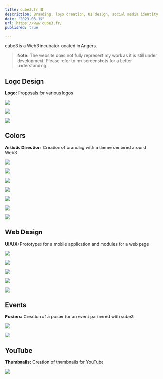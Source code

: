 ```yaml
---
title: cube3.fr 🟪
description: Branding, logo creation, UI design, social media identity
date: "2023-03-15"
url: https://www.cube3.fr/
published: true

---
```


cube3 is a Web3 incubator located in Angers.

> **Note:** The website does not fully represent my work as it is still under development. Please refer to my screenshots for a better understanding.

## Logo Design

**Logo:** Proposals for various logos

![](/cube3-logo-1.png)

![](/cube3-logo-2.png)

![](/cube3-logo-3.png)

## Colors

**Artistic Direction:** Creation of branding with a theme centered around Web3

![](/cube3-test-1.webp)

![](/cube3-test-2.webp)

![](/cube3-test-3.webp)

![](/cube3-test-4.webp)

![](/cube3-da-1.png)

![](/cube3-da-2.png)

![](/cube3-da-3.png)

## Web Design

**UI/UX:** Prototypes for a mobile application and modules for a web page

![](/cube3-ui.png)

![](/cube3-mobile.png)

![](/cube3-landing-1.png)

![](/cube3-landing-2.png)

![](/cube3-404.webp)

## Events

**Posters:** Creation of a poster for an event partnered with cube3

![](/cube3-affiche-1.png)

![](/cube3-affiche-2.png)

## YouTube

**Thumbnails:** Creation of thumbnails for YouTube

![](/cube3-minia-1.jpg)
